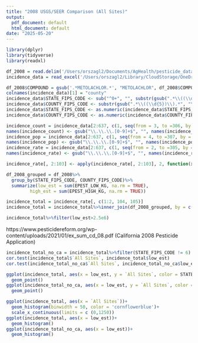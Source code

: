 ```yaml
---
title: "2008 USGS/SEER Comparison (All Sites)"
output:
  pdf_document: default
  html_document: default
date: "2025-05-20"
---
```


```r
library(dplyr)
library(tidyverse)
library(readxl)
```

```r
df_2008 = read.delim('/Users/orszagl2/Documents/AgHealth/pesticide_data/EPest.county.estimates.2008.txt')
incidence_data = read_excel('/Users/orszagl2/Library/CloudStorage/OneDrive-NationalInstitutesofHealth/2008_Incidence_Rates.xlsx')
```

```r
df_2008$COMPOUND = gsub('.*METOLACHLOR.*', "METOLACHLOR", df_2008$COMPOUND)
colnames(incidence_data)[1] = "county"
incidence_data$STATE_FIPS_CODE <- sub("^0+", "", substr(gsub(".*\\((\\d{5})\\).*", "\\1", incidence_data$county), 1, 2))
incidence_data$COUNTY_FIPS_CODE <- substr(gsub(".*\\((\\d{5})\\).*", "\\1", incidence_data$county), 3, 5)
incidence_data$STATE_FIPS_CODE <- as.numeric(incidence_data$STATE_FIPS_CODE)
incidence_data$COUNTY_FIPS_CODE <- as.numeric(incidence_data$COUNTY_FIPS_CODE)
```

```r
incidence_count = incidence_data[2:637, c(1, seq(from = 3, to =306, by = 3), 308, 309)]
names(incidence_count) <- gsub("\\.\\.\\.[0-9]+$", "", names(incidence_count))
incidence_pop = incidence_data[2:637, c(1, seq(from = 4, to =307, by = 3), 308, 309)]
names(incidence_pop) <- gsub("\\.\\.\\.[0-9]+$", "", names(incidence_pop))
incidence_rate = incidence_data[2:637, c(1, seq(from = 2, to =305, by = 3), 308, 309)]
names(incidence_rate) <- gsub("\\.\\.\\.[0-9]+$", "", names(incidence_rate))
```

```r
incidence_rate[, 2:103] <- apply(incidence_rate[, 2:103], 2, function(x) as.numeric(as.character(x)))
```

```r
df_2008_grouped = df_2008%>%
  group_by(STATE_FIPS_CODE, COUNTY_FIPS_CODE)%>%
  summarize(low_est = sum(EPEST_LOW_KG, na.rm = TRUE),
         high_est = sum(EPEST_HIGH_KG, na.rm = TRUE))

incidence_total = incidence_rate[, c(1:2, 104, 105)]
incidence_total = incidence_total%>%inner_join(df_2008_grouped, by = c("STATE_FIPS_CODE", "COUNTY_FIPS_CODE"))
```

```r
incidence_total%>%filter(low_est>2.5e6)
```

https://www.pesticidereform.org/wp-content/uploads/2021/01/ex_sum_cd_08.pdf (California 2008 Pesticide Application)

```r
incidence_total_no_ca = incidence_total%>%filter(STATE_FIPS_CODE != 6)
cor.test(incidence_total$`All Sites`, incidence_total$low_est)
cor.test(incidence_total_no_ca$`All Sites`, incidence_total_no_ca$low_est)
```

```r
ggplot(incidence_total, aes(x = low_est, y = `All Sites`, color = STATE_FIPS_CODE))+
  geom_point()
ggplot(incidence_total_no_ca, aes(x = low_est, y = `All Sites`, color = STATE_FIPS_CODE))+
  geom_point()
```

```r
ggplot(incidence_total, aes(x = `All Sites`))+
  geom_histogram(binwidth = 50, color = 'cornflowerblue')+
  scale_x_continuous(limits = c (0,1250))
ggplot(incidence_total, aes(x = low_est))+
  geom_histogram()
ggplot(incidence_total_no_ca, aes(x = low_est))+
  geom_histogram()
```
